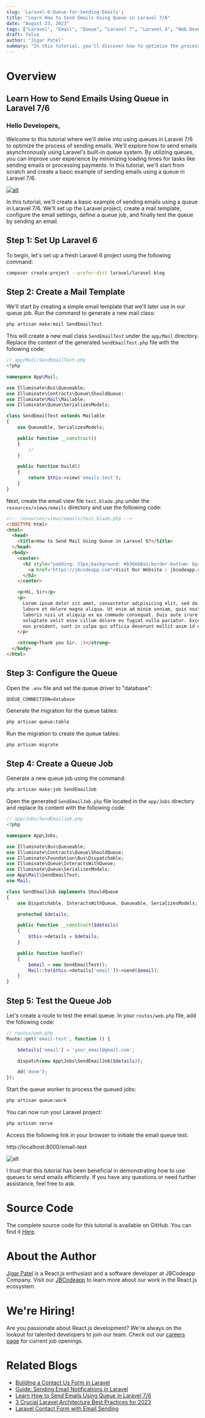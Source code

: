 ```yaml
---
slug: 'Laravel-6-Queue-for-Sending-Emails';
title: "Learn How to Send Emails Using Queue in Laravel 7/6"
date: "August 23, 2023"
tags: ["Laravel", "Email", "Queue", "Laravel 7", "Laravel 6", "Web Development"]
draft: false
author: "Jigar Patel"
summary: "In this tutorial, you'll discover how to optimize the process of sending emails in Laravel 7/6 by using queues. We'll guide you through setting up a Laravel project, creating email templates, configuring queues, defining queue jobs, and testing email queues. By the end, you'll have a solid understanding of how to send emails efficiently in Laravel using queues."
---
```


# Overview

<TOCInline toc={props.toc} exclude="Overview" toHeading={2} />

## Learn How to Send Emails Using Queue in Laravel 7/6

### Hello Developers,

Welcome to this tutorial where we'll delve into using queues in Laravel 7/6 to optimize the process of sending emails. We'll explore how to send emails asynchronously using Laravel's built-in queue system. By utilizing queues, you can improve user experience by minimizing loading times for tasks like sending emails or processing payments. In this tutorial, we'll start from scratch and create a basic example of sending emails using a queue in Laravel 7/6.

[![alt](/static/blog/Laravel-6-Queue-for-Sending-Emails/first.jpeg)](https://jbcodeapp.com)

In this tutorial, we'll create a basic example of sending emails using a queue in Laravel 7/6. We'll set up the Laravel project, create a mail template, configure the email settings, define a queue job, and finally test the queue by sending an email.

## Step 1: Set Up Laravel 6

To begin, let's set up a fresh Laravel 6 project using the following command:

```bash
composer create-project --prefer-dist laravel/laravel blog
```

## Step 2: Create a Mail Template

We'll start by creating a simple email template that we'll later use in our queue job. Run the command to generate a new mail class:

```bash
php artisan make:mail SendEmailTest
```

This will create a new mail class `SendEmailTest` under the `app/Mail` directory. Replace the content of the generated `SendEmailTest.php` file with the following code:

```php
// app/Mail/SendEmailTest.php
<?php

namespace App\Mail;

use Illuminate\Bus\Queueable;
use Illuminate\Contracts\Queue\ShouldQueue;
use Illuminate\Mail\Mailable;
use Illuminate\Queue\SerializesModels;

class SendEmailTest extends Mailable
{
    use Queueable, SerializesModels;

    public function __construct()
    {
        //
    }

    public function build()
    {
        return $this->view('emails.test');
    }
}
```

Next, create the email view file `test.blade.php` under the `resources/views/emails` directory and use the following code:

```html
<!-- resources/views/emails/test.blade.php -->
<!DOCTYPE html>
<html>
  <head>
    <title>How to Send Mail Using Queue in Laravel 6?</title>
  </head>
  <body>
    <center>
      <h2 style="padding: 23px;background: #b3deb8a1;border-bottom: 6px green solid;">
        <a href="https://jbcodeapp.com">Visit Our Website : jbcodeapp.com</a>
      </h2>
    </center>

    <p>Hi, Sir</p>
    <p>
      Lorem ipsum dolor sit amet, consectetur adipisicing elit, sed do eiusmod tempor incididunt ut
      labore et dolore magna aliqua. Ut enim ad minim veniam, quis nostrud exercitation ullamco
      laboris nisi ut aliquip ex ea commodo consequat. Duis aute irure dolor in reprehenderit in
      voluptate velit esse cillum dolore eu fugiat nulla pariatur. Excepteur sint occaecat cupidatat
      non proident, sunt in culpa qui officia deserunt mollit anim id est laborum.
    </p>

    <strong>Thank you Sir. :)</strong>
  </body>
</html>
```

## Step 3: Configure the Queue

Open the `.env` file and set the queue driver to "database":

```dotenv
QUEUE_CONNECTION=database
```

Generate the migration for the queue tables:

```bash
php artisan queue:table
```

Run the migration to create the queue tables:

```bash
php artisan migrate
```

## Step 4: Create a Queue Job

Generate a new queue job using the command:

```bash
php artisan make:job SendEmailJob
```

Open the generated `SendEmailJob.php` file located in the `app/Jobs` directory and replace its content with the following code:

```php
// app/Jobs/SendEmailJob.php
<?php

namespace App\Jobs;

use Illuminate\Bus\Queueable;
use Illuminate\Contracts\Queue\ShouldQueue;
use Illuminate\Foundation\Bus\Dispatchable;
use Illuminate\Queue\InteractsWithQueue;
use Illuminate\Queue\SerializesModels;
use App\Mail\SendEmailTest;
use Mail;

class SendEmailJob implements ShouldQueue
{
    use Dispatchable, InteractsWithQueue, Queueable, SerializesModels;

    protected $details;

    public function __construct($details)
    {
        $this->details = $details;
    }

    public function handle()
    {
        $email = new SendEmailTest();
        Mail::to($this->details['email'])->send($email);
    }
}

```

## Step 5: Test the Queue Job

Let's create a route to test the email queue. In your `routes/web.php` file, add the following code:

```php
// routes/web.php
Route::get('email-test', function () {

    $details['email'] = 'your_email@gmail.com';

    dispatch(new App\Jobs\SendEmailJob($details));

    dd('done');
});
```

Start the queue worker to process the queued jobs:

```bash
php artisan queue:work
```

You can now run your Laravel project:

```bash
php artisan serve
```

Access the following link in your browser to initiate the email queue test:

http://localhost:8000/email-test

![alt](/static/blog/Laravel-6-Queue-for-Sending-Emails/output.png)

I trust that this tutorial has been beneficial in demonstrating how to use queues to send emails efficiently. If you have any questions or need further assistance, feel free to ask.

# Source Code

The complete source code for this tutorial is available on GitHub. You can find it [Here](https://github.com/jbcodeapp/Blogs/tree/main/Laravel-6-Queue-for-Sending-Emails).

# About the Author

[Jigar Patel](https://expertlaravel.com) is a React.js enthusiast and a software developer at JBCodeapp Company. Visit our [JBCodeapp](https://jbcodeapp.com) to learn more about our work in the React.js ecosystem.

# We're Hiring!

Are you passionate about React.js development? We're always on the lookout for talented developers to join our team. Check out our [careers page](https://jbcodeapp.com) for current job openings.

# Related Blogs

- [Building a Contact Us Form in Laravel](building-a-contact-us-form-in-laravel.mdx)
- [Guide: Sending Email Notifications in Laravel](Guide-Sending-Email-Notifications-in-Laravel.mdx)
- [Learn How to Send Emails Using Queue in Laravel 7/6](Laravel-6-Queue-for-Sending-Emails.mdx)
- [3 Crucial Laravel Architecture Best Practices for 2023](Laravel-Architecture-2023.mdx)
- [Laravel Contact Form with Email Sending](Laravel-Contact-Form-with-Email-Sending.mdx)
